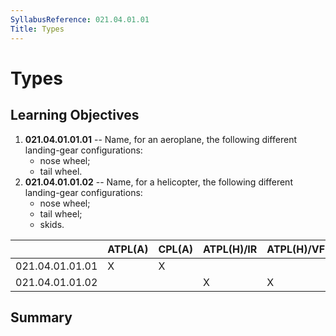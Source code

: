 ```yaml
---
SyllabusReference: 021.04.01.01
Title: Types
---
```


# Types

## Learning Objectives

1.  **021.04.01.01.01** -- Name, for an aeroplane, the following different
    landing-gear configurations:
    - nose wheel;
    - tail wheel.
2.  **021.04.01.01.02** -- Name, for a helicopter, the following different
    landing-gear configurations:
    - nose wheel;
    - tail wheel;
    - skids.

|                 | ATPL(A) | CPL(A) | ATPL(H)/IR | ATPL(H)/VFR | CPL(H) | IR  | CBIR(A) |
| --------------- | ------- | ------ | ---------- | ----------- | ------ | --- | ------- |
| 021.04.01.01.01 | X       | X      |            |             |        |     |         |
| 021.04.01.01.02 |         |        | X          | X           | X      |     |         |

## Summary
